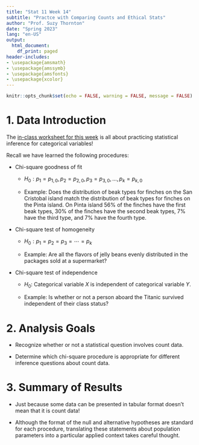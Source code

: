 ```yaml
---
title: "Stat 11 Week 14"
subtitle: "Practce with Comparing Counts and Ethical Stats" 
author: "Prof. Suzy Thornton"
date: "Spring 2023"
lang: "en-US"
output:
  html_document:
    df_print: paged
header-includes:
- \usepackage{amsmath}
- \usepackage{amssymb}
- \usepackage{amsfonts}
- \usepackage{xcolor}
---
```


```r
knitr::opts_chunk$set(echo = FALSE, warning = FALSE, message = FALSE)
```


# 1. Data Introduction 

The [in-class worksheet for this week](https://profsuzy.github.io/Stat11/wk14-wksheet.html) is all about practicing statistical inference for categorical variables! 

Recall we have learned the following procedures: 

* Chi-square goodness of fit 

  * $H_0: p_{1} = p_{1,0}, p_{2} = p_{2,0}, p_{3} = p_{3,0}, \dots, p_{k} = p_{k,0}$

  * Example: Does the distribution of beak types for finches on the San Cristobal island match the distribution of beak types for finches on the Pinta island. On Pinta island $56\%$ of the finches have the first beak types, $30\%$ of the finches have the second beak types, $7\%$ have the third type, and $7\%$ have the fourth type.

* Chi-square test of homogeneity 

  * $H_0: p_{1} = p_{2} = p_{3} =  \cdots = p_{k}$

  * Example: Are all the flavors of jelly beans evenly distributed in the packages sold at a supermarket? 

* Chi-square test of independence 

  * $H_0:$ Categorical variable $X$ is independent of categorical variable $Y$. 

  * Example: Is whether or not a person aboard the Titanic survived independent of their class status? 

# 2. Analysis Goals  

* Recognize whether or not a statistical question involves count data. 

* Determine which chi-square procedure is appropriate for different inference questions about count data. 


# 3. Summary of Results  

* Just because some data can be presented in tabular format doesn't mean that it is count data! 

* Although the format of the null and alternative hypotheses are standard for each procedure, translating these statements about population parameters into a particular applied context takes careful thought. 
